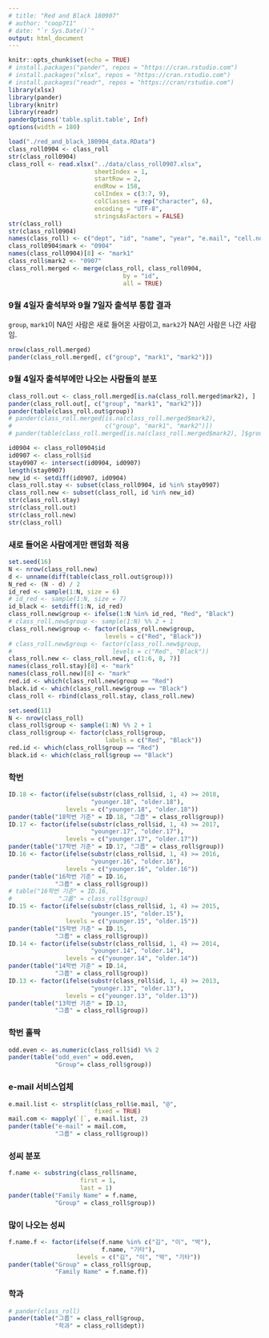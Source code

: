 ```yaml
---
# title: "Red and Black 180907"
# author: "coop711"
# date: "`r Sys.Date()`"
output: html_document
---
```


```r
knitr::opts_chunk$set(echo = TRUE)
# install.packages("pander", repos = "https://cran.rstudio.com")
# install.packages("xlsx", repos = "https://cran.rstudio.com")
# install.packages("readr", repos = "https://cran/rstudio.com")
library(xlsx)
library(pander)
library(knitr)
library(readr)
panderOptions('table.split.table', Inf)
options(width = 180)
```

<!--
### Data
-->

```r
load("./red_and_black_180904_data.RData")
class_roll0904 <- class_roll
str(class_roll0904)
class_roll <- read.xlsx("../data/class_roll0907.xlsx", 
                        sheetIndex = 1, 
                        startRow = 2, 
                        endRow = 158, 
                        colIndex = c(3:7, 9), 
                        colClasses = rep("character", 6), 
                        encoding = "UTF-8",
                        stringsAsFactors = FALSE)
str(class_roll)
str(class_roll0904)
names(class_roll) <- c("dept", "id", "name", "year", "e.mail", "cell.no")
class_roll0904$mark <- "0904"
names(class_roll0904)[8] <- "mark1"
class_roll$mark2 <- "0907"
class_roll.merged <- merge(class_roll, class_roll0904, 
                                by = "id", 
                                all = TRUE)
```


### 9월 4일자 출석부와 9월 7일자 출석부 통합 결과

`group`, `mark1`이 NA인 사람은 새로 들어온 사람이고, `mark2`가 NA인 사람은 나간 사람임.

```r
nrow(class_roll.merged)
pander(class_roll.merged[, c("group", "mark1", "mark2")])
```

### 9월 4일자 출석부에만 나오는 사람들의 분포

```r
class_roll.out <- class_roll.merged[is.na(class_roll.merged$mark2), ]
pander(class_roll.out[, c("group", "mark1", "mark2")])
pander(table(class_roll.out$group))
# pander(class_roll.merged[is.na(class_roll.merged$mark2), 
#                          c("group", "mark1", "mark2")])
# pander(table(class_roll.merged[is.na(class_roll.merged$mark2), ]$group))
```

```r
id0904 <- class_roll0904$id
id0907 <- class_roll$id
stay0907 <- intersect(id0904, id0907)
length(stay0907)
new_id <- setdiff(id0907, id0904)
class_roll.stay <- subset(class_roll0904, id %in% stay0907)
class_roll.new <- subset(class_roll, id %in% new_id)
str(class_roll.stay)
str(class_roll.out)
str(class_roll.new)
str(class_roll)
```

### 새로 들어온 사람에게만 랜덤화 적용

```r
set.seed(16)
N <- nrow(class_roll.new) 
d <- unname(diff(table(class_roll.out$group)))
N_red <- (N - d) / 2
id_red <- sample(1:N, size = 6)
# id_red <- sample(1:N, size = 7)
id_black <- setdiff(1:N, id_red)
class_roll.new$group <- ifelse(1:N %in% id_red, "Red", "Black")
# class_roll.new$group <- sample(1:N) %% 2 + 1
class_roll.new$group <- factor(class_roll.new$group, 
                           levels = c("Red", "Black"))
# class_roll.new$group <- factor(class_roll.new$group, 
#                            levels = c("Red", "Black"))
class_roll.new <- class_roll.new[, c(1:6, 8, 7)]
names(class_roll.stay)[8] <- "mark"
names(class_roll.new)[8] <- "mark"
red.id <- which(class_roll.new$group == "Red")
black.id <- which(class_roll.new$group == "Black")
class_roll <- rbind(class_roll.stay, class_roll.new)
```

<!--
### Randomization for All
-->

```r
set.seed(11)
N <- nrow(class_roll) 
class_roll$group <- sample(1:N) %% 2 + 1
class_roll$group <- factor(class_roll$group, 
                           labels = c("Red", "Black"))
red.id <- which(class_roll$group == "Red")
black.id <- which(class_roll$group == "Black")
```

### 학번

```r
ID.18 <- factor(ifelse(substr(class_roll$id, 1, 4) >= 2018, 
                       "younger.18", "older.18"), 
                levels = c("younger.18", "older.18"))
pander(table("18학번 기준" = ID.18, "그룹" = class_roll$group))
ID.17 <- factor(ifelse(substr(class_roll$id, 1, 4) >= 2017, 
                       "younger.17", "older.17"), 
                levels = c("younger.17", "older.17"))
pander(table("17학번 기준" = ID.17, "그룹" = class_roll$group))
ID.16 <- factor(ifelse(substr(class_roll$id, 1, 4) >= 2016, 
                       "younger.16", "older.16"), 
                levels = c("younger.16", "older.16"))
pander(table("16학번 기준" = ID.16, 
             "그룹" = class_roll$group))
# table("16학번 기준" = ID.16, 
#             "그룹" = class_roll$group)
ID.15 <- factor(ifelse(substr(class_roll$id, 1, 4) >= 2015, 
                       "younger.15", "older.15"), 
                levels = c("younger.15", "older.15"))
pander(table("15학번 기준" = ID.15, 
             "그룹" = class_roll$group))
ID.14 <- factor(ifelse(substr(class_roll$id, 1, 4) >= 2014, 
                       "younger.14", "older.14"), 
                levels = c("younger.14", "older.14"))
pander(table("14학번 기준" = ID.14, 
             "그룹" = class_roll$group))
ID.13 <- factor(ifelse(substr(class_roll$id, 1, 4) >= 2013, 
                       "younger.13", "older.13"), 
                levels = c("younger.13", "older.13"))
pander(table("13학번 기준" = ID.13, 
             "그룹" = class_roll$group))
```

### 학번 홀짝

```r
odd.even <- as.numeric(class_roll$id) %% 2
pander(table("odd_even" = odd.even, 
             "Group"= class_roll$group))
```

### e-mail 서비스업체

```r
e.mail.list <- strsplit(class_roll$e.mail, "@", 
                        fixed = TRUE)
mail.com <- mapply(`[`, e.mail.list, 2)
pander(table("e-mail" = mail.com, 
             "그룹" = class_roll$group))
```

### 성씨 분포

```r
f.name <- substring(class_roll$name, 
                    first = 1, 
                    last = 1)
pander(table("Family Name" = f.name, 
             "Group" = class_roll$group))
```

### 많이 나오는 성씨

```r
f.name.f <- factor(ifelse(f.name %in% c("김", "이", "박"), 
                          f.name, "기타"), 
                   levels = c("김", "이", "박", "기타"))
pander(table("Group" = class_roll$group, 
             "Family Name" = f.name.f))
```

### 학과

```r
# pander(class_roll)
pander(table("그룹" = class_roll$group, 
             "학과" = class_roll$dept))
```

<!--
### 전체 출석부

```r
# pander(class_roll)
class_roll.order <- class_roll[order(class_roll$name), ]
pander(class_roll.order)
nrow(class_roll.order)
class_roll.group <- class_roll[order(class_roll$group, class_roll$name), ]
pander(class_roll.group)
# write.csv(class_roll.group, 
#           file = "../data/class_roll_group.csv", 
#          row.names = FALSE)
#>write.csv 나 write_csv 로는 한글 인코딩이 깨져서 나오게 됨. 
write_excel_csv(class_roll.group,
          "../data/class_roll_group2.csv")
#table("단과대학" = class_roll$college, "그룹" = class_roll$group)
```

<P style="page-break-before:always">

```r
gr.id.o <- order(class_roll$group, class_roll$name)
id.by.gr <- class_roll[gr.id.o, c("group", "id", "name")]
red.names <- id.by.gr[id.by.gr$group=="Red", c("id", "name")]
names(red.names) <- c("학번", "이름")
# pander(red.names)
black.names <- id.by.gr[id.by.gr$group=="Black", c("id", "name")]
names(black.names) <- c("학번", "이름")
# pander(black.names)
# class_roll[red.id, "id"]
# class_roll[black.id, "id"]
# cbind(class_roll[red.id, "id"], class_roll[black.id, "id"])
# red.black.df <- data.frame("Red" = red.names, "Black" = black.names, row.names = NULL)
# red.black.ls <- list("Red" = red.names, "Black" = black.names)
# names(red.black.df) <- c("Red", "Black")
# pander(red.black.ls)
#pander(red.black.df, align = c("c", "c", "c", "c"))
```

```r
pander(red.names, caption = "Red")
```

<P style="page-break-before:always">

```r
pander(black.names, caption = "Black")
```
-->

<!--
```r
saveRDS(class_roll.order, file = "./class_roll.RDs")
save.image("../R/red_and_black_180907_data.RData")
```
-->
